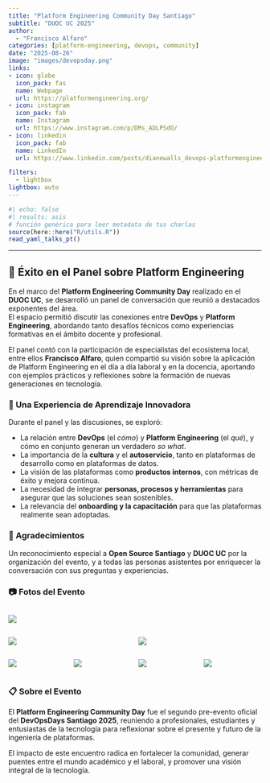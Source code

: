 ```yaml
---
title: "Platform Engineering Community Day Santiago"
subtitle: "DUOC UC 2025"
author: 
  - "Francisco Alfaro"
categories: [platform-engineering, devops, community]
date: "2025-08-26"
image: "images/devopsday.png"
links:
- icon: globe
  icon_pack: fas
  name: Webpage
  url: https://platformengineering.org/
- icon: instagram
  icon_pack: fab
  name: Instagram
  url: https://www.instagram.com/p/DMs_ADLPSdO/
- icon: linkedin
  icon_pack: fab
  name: LinkedIn
  url: https://www.linkedin.com/posts/dianewalls_devops-platformengineering-cicd-activity-7365185752936116224-yEit?utm_source=share&utm_medium=member_desktop&rcm=ACoAABW-gAgB7do22NXOYm3_l0xBh_2h985EFvc

filters:
  - lightbox
lightbox: auto
---
```


```r
#| echo: false
#| results: asis
# función genérica para leer metadata de tus charlas
source(here::here("R/utils.R"))
read_yaml_talks_pt()
```

------------------------------------------------------------------------

## 🎉 Éxito en el **Panel sobre Platform Engineering**

En el marco del **Platform Engineering Community Day** realizado en el **DUOC UC**, se desarrolló un panel de conversación que reunió a destacados exponentes del área.  
El espacio permitió discutir las conexiones entre **DevOps** y **Platform Engineering**, abordando tanto desafíos técnicos como experiencias formativas en el ámbito docente y profesional.  

El panel contó con la participación de especialistas del ecosistema local, entre ellos **Francisco Alfaro**, quien compartió su visión sobre la aplicación de Platform Engineering en el día a día laboral y en la docencia, aportando con ejemplos prácticos y reflexiones sobre la formación de nuevas generaciones en tecnología.

### 🌟 Una Experiencia de Aprendizaje Innovadora

Durante el panel y las discusiones, se exploró:

- La relación entre **DevOps** (el *cómo*) y **Platform Engineering** (el *qué*), y cómo en conjunto generan un verdadero *so what*.  
- La importancia de la **cultura** y el **autoservicio**, tanto en plataformas de desarrollo como en plataformas de datos.  
- La visión de las plataformas como **productos internos**, con métricas de éxito y mejora continua.  
- La necesidad de integrar **personas, procesos y herramientas** para asegurar que las soluciones sean sostenibles.  
- La relevancia del **onboarding y la capacitación** para que las plataformas realmente sean adoptadas.  



### 👏 Agradecimientos

Un reconocimiento especial a **Open Source Santiago** y **DUOC UC** por la organización del evento, y a todas las personas asistentes por enriquecer la conversación con sus preguntas y experiencias.  


### 📷 Fotos del Evento

::: {style="display: grid; grid-template-columns: repeat(1, 1fr); grid-gap: 1em;"}
![](images/img_01.jpg){group="galeria-evento"}
:::

::: {style="display: grid; grid-template-columns: repeat(2, 1fr); grid-gap: 1em;"}
![](images/img_02.jpeg){group="galeria-evento"}

![](images/img_03.jpeg){group="galeria-evento"}

:::

::: {style="display: grid; grid-template-columns: repeat(4, 1fr); grid-gap: 1em;"}

![](images/img_04.jpeg){group="galeria-evento"}

![](images/img_05.jpeg){group="galeria-evento"}

![](images/img_06.jpeg){group="galeria-evento"}

![](images/img_07.jpeg){group="galeria-evento"}

:::


### 📋 Sobre el Evento

El **Platform Engineering Community Day** fue el segundo pre-evento oficial del **DevOpsDays Santiago 2025**, reuniendo a profesionales, estudiantes y entusiastas de la tecnología para reflexionar sobre el presente y futuro de la ingeniería de plataformas.  

El impacto de este encuentro radica en fortalecer la comunidad, generar puentes entre el mundo académico y el laboral, y promover una visión integral de la tecnología.  

